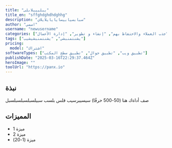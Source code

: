 ```yaml
---
title: "يبلييبلاىلى"
title_en: "sffghdghdhdghhg"
description: "سبابسيابيسايايايلايلاي"
author: "اسمي"
username: "newusername"
categories: ["جذب العملاء والاحتفاظ بهم", "إنشاء و تطوير", "إدارة الأعمال"]
tags: ["يشنتمنبشي", "يشنتمنبشيشيب"]
pricing:
  model: "اشتراك"
softwareTypes: ["تطبيق ويب", "تطبيق جوال", "تطبيق سطح المكتب"]
publishDate: "2025-03-16T22:29:37.464Z"
heroImage: ""
toolUrl: "https://panx.io"
---
```

## نبذة
صف أداةك هنا (50-500 حرفًا) سيسيبرسيب قلس بلسب سبيلسبلسبلسبلسبل
    
## المميزات
- ميزة 1
- ميزة 2
- ميزة (1-20)